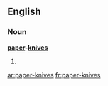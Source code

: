 ==English==
===Noun===
'''[[paper]]-[[knives]]'''
# {{alternative plural of|paper-knife|paperknives}}

[[ar:paper-knives]]
[[fr:paper-knives]]